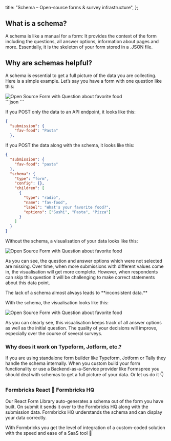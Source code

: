 
  title: "Schema – Open-source forms & survey infrastructure",
};

## What is a schema?

A schema is like a manual for a form: It provides the context of the form including the questions, all answer options, information about pages and more. Essentially, it is the skeleton of your form stored in a .JSON file.

## Why are schemas helpful?

A schema is essential to get a full picture of the data you are collecting. Here is a simple example. Let’s say you have a form with one question like this:

<div className="grid md:grid-cols-2 gap-4">
  <Image
    className=""
    src={Question}
    alt="Open Source Form with Question about favorite food"
    className="rounded-lg"
  />
  <div className="mt-2">
    ```json
    <Radio
      name="fav-food"
      label="What's your favorite food?"
      help="Allday, every day!"
      options={["Sushi", "Pasta", "Pizza"]}
    />
    ```
  </div>
</div>

If you POST only the data to an API endpoint, it looks like this:

```json
{
  "submission": {
    "fav-food": "Pasta"
  },
```

If you POST the data along with the schema, it looks like this:

```json
{
  "submission": {
    "fav-food": "pasta"
  },
  "schema": {
    "type": "form",
    "config": {},
    "children": [
      {
        "type": "radio",
        "name": "fav-food",
        "label": "What's your favorite food?",
        "options": ["Sushi", "Pasta", "Pizza"]
      }
    ]
  }
}
```

Without the schema, a visualisation of your data looks like this:

<Image src={NoSchema} alt="Open Source Form with Question about favorite food" className="rounded-lg" />

As you can see, the question and answer options which were not selected are missing. Over time, when more submissions with different values come in, the visualisation will get more complete. However, when respondents can skip this question it will be challenging to make correct statements about this data point.

<Callout title="Inconsistent data" type="warning">
  The lack of a schema almost always leads to **inconsistent data.**
</Callout>

With the schema, the visualisation looks like this:

<Image src={Schema} alt="Open Source Form with Question about favorite food" className="rounded-lg" />

As you can clearly see, this visualisation keeps track of all answer options as well as the initial question. The quality of your decisions will improve, especially over the course of several surveys.

### Why does it work on Typeform, Jotform, etc.?

If you are using standalone form builder like Typeform, Jotform or Tally they handle the schema internally. When you custom build your form functionality or use a Backend-as-a-Service provider like Formspree you should deal with schemas to get a full picture of your data. Or let us do it 👇

### Formbricks React 🤝 Formbricks HQ

Our React Form Library auto-generates a schema out of the form you have built. On submit it sends it over to the Formbricks HQ along with the submission data. Formbricks HQ understands the schema and can display your data correctly.

<Callout title="Forms how they should be" type="note">
  With Formbricks you get the level of integration of a custom-coded solution with the speed and ease of a
  SaaS tool 🤍
</Callout>

